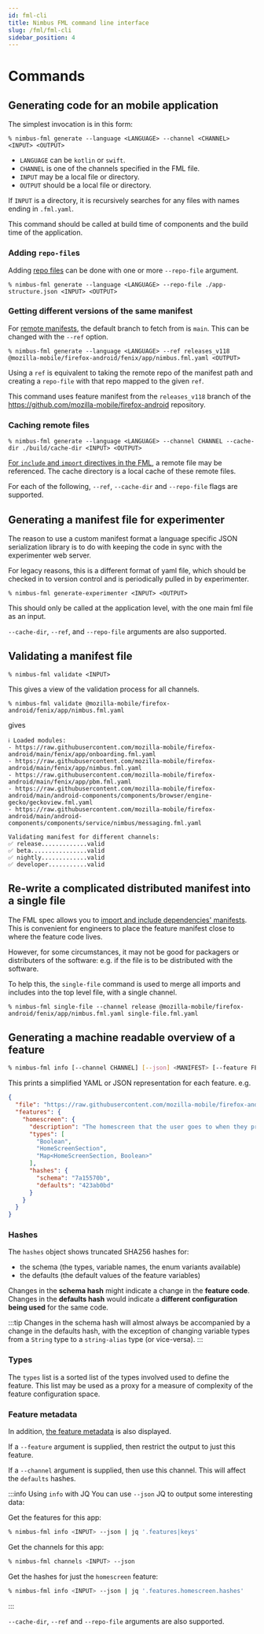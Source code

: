 ```yaml
---
id: fml-cli
title: Nimbus FML command line interface
slug: /fml/fml-cli
sidebar_position: 4
---
```


# Commands

## Generating code for an mobile application

The simplest invocation is in this form:

```
% nimbus-fml generate --language <LANGUAGE> --channel <CHANNEL> <INPUT> <OUTPUT>
```

- `LANGUAGE` can be `kotlin` or `swift`.
- `CHANNEL` is one of the channels specified in the FML file.
- `INPUT` may be a local file or directory.
- `OUTPUT` should be a local file or directory.

If `INPUT` is a directory, it is recursively searches for any files with names ending in `.fml.yaml`.

This command should be called at build time of components and the build time of the application.

### Adding `repo-file`s

Adding [repo files](/fml/fml-paths) can be done with one or more `--repo-file` argument.

```
% nimbus-fml generate --language <LANGUAGE> --repo-file ./app-structure.json <INPUT> <OUTPUT>
```

### Getting different versions of the same manifest

For [remote manifests](/fml/fml-paths), the default branch to fetch from is `main`. This can be changed with the `--ref` option.

```
% nimbus-fml generate --language <LANGUAGE> --ref releases_v118 @mozilla-mobile/firefox-android/fenix/app/nimbus.fml.yaml <OUTPUT>
```

Using a `ref` is equivalent to taking the remote repo of the manifest path and creating a `repo-file` with that repo mapped to the given `ref`.

This command uses feature manifest from the `releases_v118` branch of the https://github.com/mozilla-mobile/firefox-android repository.

### Caching remote files

```
% nimbus-fml generate --language <LANGUAGE> --channel CHANNEL --cache-dir ./build/cache-dir <INPUT> <OUTPUT>
```

[For `include` and `import` directives in the FML](/fml/fml-imports-and-includes), a remote file may be referenced. The cache directory is a local cache of these remote files.

For each of the following, `--ref`, `--cache-dir` and `--repo-file` flags are supported.

## Generating a manifest file for experimenter

The reason to use a custom manifest format a language specific JSON serialization library is to do with keeping the code in sync with the experimenter web server.

For legacy reasons, this is a different format of yaml file, which should be checked in to version control and is periodically pulled in by experimenter.

```
% nimbus-fml generate-experimenter <INPUT> <OUTPUT>
```

This should only be called at the application level, with the one main fml file as an input.

`--cache-dir`, `--ref`, and `--repo-file` arguments are also supported.

## Validating a manifest file

```
% nimbus-fml validate <INPUT>
```

This gives a view of the validation process for all channels.

```
% nimbus-fml validate @mozilla-mobile/firefox-android/fenix/app/nimbus.fml.yaml
```

gives

```
ℹ️ Loaded modules:
- https://raw.githubusercontent.com/mozilla-mobile/firefox-android/main/fenix/app/onboarding.fml.yaml
- https://raw.githubusercontent.com/mozilla-mobile/firefox-android/main/fenix/app/nimbus.fml.yaml
- https://raw.githubusercontent.com/mozilla-mobile/firefox-android/main/fenix/app/pbm.fml.yaml
- https://raw.githubusercontent.com/mozilla-mobile/firefox-android/main/android-components/components/browser/engine-gecko/geckoview.fml.yaml
- https://raw.githubusercontent.com/mozilla-mobile/firefox-android/main/android-components/components/service/nimbus/messaging.fml.yaml

Validating manifest for different channels:
✅ release.............valid
✅ beta................valid
✅ nightly.............valid
✅ developer...........valid
```

## Re-write a complicated distributed manifest into a single file

The FML spec allows you to [import and include dependencies' manifests](/fml/fml-imports-and-includes). This is convenient for engineers to place the feature manifest close to where the feature code lives.

However, for some circumstances, it may not be good for packagers or distributers of the software: e.g. if the file is to be distributed with the software.

To help this, the `single-file` command is used to merge all imports and includes into the top level file, with a single channel.

```
% nimbus-fml single-file --channel release @mozilla-mobile/firefox-android/fenix/app/nimbus.fml.yaml single-file.fml.yaml
```

## Generating a machine readable overview of a feature

```sh
% nimbus-fml info [--channel CHANNEL] [--json] <MANIFEST> [--feature FEATURE]
```

This prints a simplified YAML or JSON representation for each feature. e.g.

```json
{
  "file": "https://raw.githubusercontent.com/mozilla-mobile/firefox-android/main/fenix/app/nimbus.fml.yaml",
  "features": {
    "homescreen": {
      "description": "The homescreen that the user goes to when they press home or new tab.",
      "types": [
        "Boolean",
        "HomeScreenSection",
        "Map<HomeScreenSection, Boolean>"
      ],
      "hashes": {
        "schema": "7a15570b",
        "defaults": "423ab0bd"
      }
    }
  }
}
```

### Hashes

The `hashes` object shows truncated SHA256 hashes for:

- the schema (the types, variable names, the enum variants available)
- the defaults (the default values of the feature variables)

Changes in the **schema hash** might indicate a change in the **feature code**. Changes in the **defaults hash** would indicate a **different configuration being used** for the same code.

:::tip
Changes in the schema hash will almost always be accompanied by a change in the defaults hash, with the exception of changing variable types from
a `String` type to a `string-alias` type (or vice-versa).
:::

### Types

The `types` list is a sorted list of the types involved used to define the feature. This list may be used as a proxy for a measure of complexity of the feature configuration space.

### Feature metadata

In addition, [the feature metadata](/fml/feature-metadata) is also displayed.

If a `--feature` argument is supplied, then restrict the output to just this feature.

If a `--channel` argument is supplied, then use this channel. This will affect the `defaults` hashes.

:::info Using `info` with JQ
You can use `--json` JQ to output some interesting data:

Get the features for this app:

```sh
% nimbus-fml info <INPUT> --json | jq '.features|keys'
```

Get the channels for this app:

```sh
% nimbus-fml channels <INPUT> --json
```

Get the hashes for just the `homescreen` feature:

```sh
% nimbus-fml info <INPUT> --json | jq '.features.homescreen.hashes'
```
:::

`--cache-dir`, `--ref` and `--repo-file` arguments are also supported.

